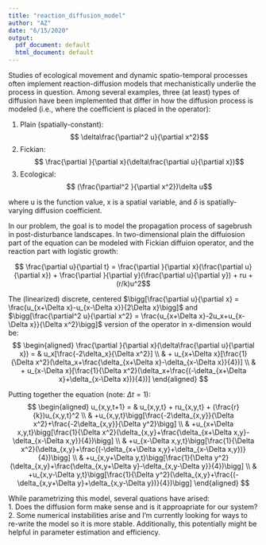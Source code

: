 ```yaml
---
title: "reaction_diffusion_model"
author: "AZ"
date: "6/15/2020"
output:
  pdf_document: default
  html_document: default
---
```


Studies of ecological movement and dynamic spatio-temporal processes often implement reaction-diffusion models that mechanistically underlie the process in question. Among several examples, three (at least) types of diffusion have been implemented  that differ in how the diffusion process is modeled (i.e., where the coefficient is placed in the operator):  

1. Plain (spatially-constant):
$$ \delta\frac{\partial^2 u}{\partial x^2}$$
2. Fickian:
$$ \frac{\partial }{\partial x}(\delta\frac{\partial u}{\partial x})$$
3. Ecological:
$$ (\frac{\partial^2 }{\partial x^2})\delta u$$

where u is the function value, x is a spatial variable, and $\delta$ is spatially-varying diffusion coefficient. 

In our problem, the goal is to model the propagation process of sagebrush in post-disturbance landscapes. In two-dimensional plain the diffuiosion part of the equation can be modeled with Fickian diffuion operator, and the reaction part with logistic growth:

$$ \frac{\partial u}{\partial t} = 
\frac{\partial }{\partial x}(\frac{\partial u}{\partial x}) +
\frac{\partial }{\partial y}(\frac{\partial u}{\partial y}) + 
ru + (r/k)u^2$$

The (linearized) discrete, centered $\bigg[\frac{\partial u}{\partial x} = \frac{u_{x+\Delta x}-u_{x-\Delta x}}{2\Delta x}\bigg]$ and $\bigg[\frac{\partial^2 u}{\partial x^2} = \frac{u_{x+\Delta x}-2u_x+u_{x-\Delta x}}{\Delta x^2}\bigg]$ version of the operator in x-dimension would be:
$$
\begin{aligned}
\frac{\partial }{\partial x}(\delta\frac{\partial u}{\partial x})
= & u_x[\frac{-2\delta_x}{\Delta x^2}] \\
& + u_{x+\Delta x}[\frac{1}{\Delta x^2}(\delta_x+\frac{\delta_{x+\Delta x}-\delta_{x-\Delta x}}{4})] \\
& + u_{x-\Delta x}[\frac{1}{\Delta x^2}(\delta_x+\frac{(-\delta_{x+\Delta x}+\delta_{x-\Delta x})}{4})]
\end{aligned}
$$

Putting together the equation (note: $\Delta t =1$):
$$
\begin{aligned}
u_{x,y,t+1} = & u_{x,y,t} + ru_{x,y,t} + (\frac{r}{k})u_{x,y,t}^2 \\
& +u_{x,y,t}\bigg[\frac{-2\delta_{x,y}}{\Delta x^2}+\frac{-2\delta_{x,y}}{\Delta y^2}\bigg] \\
& +u_{x+\Delta x,y,t}\bigg[\frac{1}{\Delta x^2}(\delta_{x,y}+\frac{\delta_{x+\Delta x,y}-\delta_{x-\Delta x,y}}{4})\bigg] \\
& +u_{x-\Delta x,y,t}\bigg[\frac{1}{\Delta x^2}(\delta_{x,y}+\frac{(-\delta_{x+\Delta x,y}+\delta_{x-\Delta x,y})}{4})\bigg] \\
& +u_{x,y+\Delta y,t}\bigg[\frac{1}{\Delta y^2}(\delta_{x,y}+\frac{\delta_{x,y+\Delta y}-\delta_{x,y-\Delta y}}{4})\bigg] \\
& +u_{x,y-\Delta y,t}\bigg[\frac{1}{\Delta y^2}(\delta_{x,y}+\frac{(-\delta_{x,y+\Delta y}+\delta_{x,y-\Delta y})}{4})\bigg]
\end{aligned}
$$

While parametrizing this model, several quations have arised:  
1. Does the diffusion form make sense and is it approapriate for our system?  
2. Some numerical instabilities arise and I'm currently looking for ways to re-write the model so it is more stable. Additionally, this potentially might be helpful in parameter estimation and efficiency.


